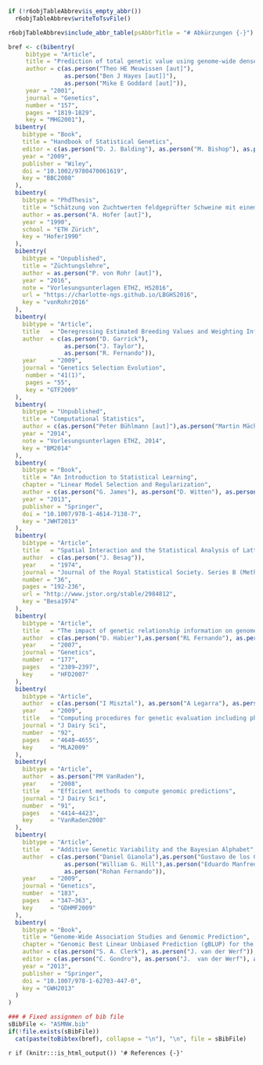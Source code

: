 <!-- ------------------------------------------------------------------- --
  -- END of document:  Below this must not be anything, except the stuff --
  -- concerning the table of abbreviations                               --> 
  

```r
if (!r6objTableAbbrev$is_empty_abbr())
  r6objTableAbbrev$writeToTsvFile()
```

```r
r6objTableAbbrev$include_abbr_table(psAbbrTitle = "# Abkürzungen {-}")
```


```r
bref <- c(bibentry(
     bibtype = "Article",
     title = "Prediction of total genetic value using genome-wide dense marker maps",
     author = c(as.person("Theo HE Meuwissen [aut]"), 
                as.person("Ben J Hayes [aut]]"),
                as.person("Mike E Goddard [aut]")),
     year = "2001",
     journal = "Genetics",
     number = "157",
     pages = "1819-1829",
     key = "MHG2001"),
  bibentry(
    bibtype = "Book",
    title = "Handbook of Statistical Genetics",
    editor = c(as.person("D. J. Balding"), as.person("M. Bishop"), as.person("C. Cannings")),
    year = "2009",
    publisher = "Wiley",
    doi = "10.1002/9780470061619",
    key = "BBC2008"
  ),
  bibentry(
    bibtype = "PhdThesis",
    title = "Schätzung von Zuchtwerten feldgeprüfter Schweine mit einem Mehrmerkmals-Tiermodell",
    author = as.person("A. Hofer [aut]"),
    year = "1990",
    school = "ETH Zürich",
    key = "Hofer1990"
  ),
  bibentry(
    bibtype = "Unpublished",
    title = "Züchtungslehre",
    author = as.person("P. von Rohr [aut]"),
    year = "2016",
    note = "Vorlesungsunterlagen ETHZ, HS2016",
    url = "https://charlotte-ngs.github.io/LBGHS2016",
    key = "vonRohr2016"
  ),
  bibentry(
    bibtype = "Article",
    title   = "Deregressing Estimated Breeding Values and Weighting Information for Genomic Regression Analyses",
    author  = c(as.person("D. Garrick"), 
                as.person("J. Taylor"), 
                as.person("R. Fernando")),
    year    = "2009",
    journal = "Genetics Selection Evolution",
     number = "41(1)",
     pages = "55",
     key = "GTF2009"
  ),
  bibentry(
    bibtype = "Unpublished",
    title = "Computational Statistics",
    author = c(as.person("Peter Bühlmann [aut]"),as.person("Martin Mächler [aut]")),
    year = "2014",
    note = "Vorlesungsunterlagen ETHZ, 2014",
    key = "BM2014"
  ),
  bibentry(
    bibtype = "Book",
    title = "An Introduction to Statistical Learning",
    chapter = "Linear Model Selection and Regularization",
    author = c(as.person("G. James"), as.person("D. Witten"), as.person("T. Hastie"), as.person("R. Tibshirani")),
    year = "2013",
    publisher = "Springer",
    doi = "10.1007/978-1-4614-7138-7",
    key = "JWHT2013"
  ),
  bibentry(
    bibtype = "Article",
    title   = "Spatial Interaction and the Statistical Analysis of Lattice Systems",
    author  = c(as.person("J. Besag")),
    year    = "1974",
    journal = "Journal of the Royal Statistical Society. Series B (Methodological)",
    number = "36",
    pages = "192-236",
    url = "http://www.jstor.org/stable/2984812",
    key = "Besa1974"
  ),
  bibentry(
    bibtype = "Article",
    title   = "The impact of genetic relationship information on genome-assisted breeding values",
    author  = c(as.person("D. Habier"),as.person("RL Fernando"), as.person("JCM Dekkers")),
    year    = "2007",
    journal = "Genetics",
    number  = "177",
    pages   = "2389–2397",
    key     = "HFD2007"
  ),
  bibentry(
    bibtype = "Article",
    author  = c(as.person("I Misztal"), as.person("A Legarra"), as.person("I Aguilar")),
    year    = "2009",
    title   = "Computing procedures for genetic evaluation including phenotypic, full pedigree, and genomic information", 
    journal = "J Dairy Sci",
    number  = "92",
    pages   = "4648–4655",
    key     = "MLA2009"
  ),
  bibentry(
    bibtype = "Article",
    author  = as.person("PM VanRaden"),
    year    = "2008",
    title   = "Efficient methods to compute genomic predictions",
    journal = "J Dairy Sci",
    number  = "91",
    pages   = "4414–4423",
    key     = "VanRaden2008"
  ),
  bibentry(
    bibtype = "Article",
    title   = "Additive Genetic Variability and the Bayesian Alphabet",
    author  = c(as.person("Daniel Gianola"),as.person("Gustavo de los Campos"),
                as.person("William G. Hill"),as.person("Eduardo Manfredi"),
                as.person("Rohan Fernando")),
    year    = "2009",
    journal = "Genetics",
    number  = "183",
    pages   = "347–363",
    key     = "GDHMF2009"
  ),
  bibentry(
    bibtype = "Book",
    title = "Genome-Wide Association Studies and Genomic Prediction",
    chapter = "Genomic Best Linear Unbiased Prediction (gBLUP) for the Estimation of Genomic Breeding Values",
    author = c(as.person("S. A. Clerk"), as.person("J. van der Werf")),
    editor = c(as.person("C. Gondro"), as.person("J.  van der Werf"), as.person("B. Hayes")),
    year = "2013",
    publisher = "Springer",
    doi = "10.1007/978-1-62703-447-0",
    key = "GWH2013"
  )
)

### # Fixed assignmen of bib file
sBibFile <- "ASMNW.bib"
if(!file.exists(sBibFile))
  cat(paste(toBibtex(bref), collapse = "\n"), "\n", file = sBibFile)
```


`r if (knitr:::is_html_output()) '# References {-}'`
